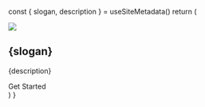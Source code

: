 
  const { slogan, description } = useSiteMetadata()
  return (
    <Section py="8|12|16|24" bg="muted">
      <Container>
        <Grid col="1|2" gap="8|12|16" pt="4|8|12" pb="4|8|12" alignItems="center">
          <Image
            src="ga_welcome.png"
            colStart="null|2"
            w="full"
            rounded="lg"
            overflow="hidden"
          />
          <Flexbox
            flexDirection="column"
            alignItems="center|flex-start"
            textAlign="center|left"
          >
            <H1 m="0" fontWeight="extrabold" lineHeight="tight">
              {slogan}
            </H1>
            <P fontSize="xl|2xl" mt="2">
              {description}
            </P>
            <ButtonLink href={startURL} variant="primary">
              Get Started
              <Icon name="arrow-right" ml="4" />
            </ButtonLink>
          </Flexbox>
        </Grid>
      </Container>
    </Section>
  )
}
